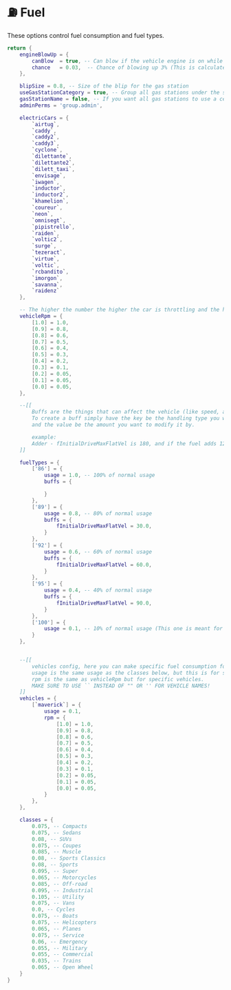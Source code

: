 # ⛽ Fuel

These options control fuel consumption and fuel types.

```lua copy filename="shared/fuel.lua"
return {
    engineBlowUp = {
        canBlow  = true, -- Can blow if the vehicle engine is on while refueling?
        chance   = 0.03,  -- Chance of blowing up 3% (This is calculated per tick so its 3% per tick, and there's always 100 ticks per refuel)
    },

    blipSize = 0.8, -- Size of the blip for the gas station
    useGasStationCategory = true, -- Group all gas stations under the same category
    gasStationName = false, -- If you want all gas stations to use a certain name you can replace gasStationName with any name such as gasStationName = 'Gas Station'
    adminPerms = 'group.admin',

    electricCars = {
        `airtug`,
        `caddy`,
        `caddy2`,
        `caddy3`,
        `cyclone`,
        `dilettante`,
        `dilettante2`,
        `dilett_taxi`,
        `envisage`,
        `iwagen`,
        `inductor`,
        `inductor2`,
        `khamelion`,
        `coureur`,
        `neon`,
        `omnisegt`,
        `pipistrello`,
        `raiden`,
        `voltic2`,
        `surge`,
        `tezeract`,
        `virtue`,
        `voltic`,
        `rcbandito`,
        `imorgon`,
        `savanna`,
        `raidenz`
    },

    -- The higher the number the higher the car is throttling and the higher fuel composition is used.
    vehicleRpm = {
        [1.0] = 1.0,
        [0.9] = 0.8,
        [0.8] = 0.6,
        [0.7] = 0.5,
        [0.6] = 0.4,
        [0.5] = 0.3,
        [0.4] = 0.2,
        [0.3] = 0.1,
        [0.2] = 0.05,
        [0.1] = 0.05,
        [0.0] = 0.05,
	},

    --[[
        Buffs are the things that can affect the vehicle (like speed, acceleration, etc) all done via handling.
        To create a buff simply have the key be the handling type you want to modify.
        and the value be the amount you want to modify it by.

        example:
        Adder - fInitialDriveMaxFlatVel is 180, and if the fuel adds 120, it becomes 300.
    ]]

    fuelTypes = {
        ['86'] = {
            usage = 1.0, -- 100% of normal usage
            buffs = {

            }
        },
        ['89'] = {
            usage = 0.8, -- 80% of normal usage
            buffs = {
                fInitialDriveMaxFlatVel = 30.0,
            }
        },
        ['92'] = {
            usage = 0.6, -- 60% of normal usage
            buffs = {
                fInitialDriveMaxFlatVel = 60.0,
            }
        },
        ['95'] = {
            usage = 0.4, -- 40% of normal usage
            buffs = {
                fInitialDriveMaxFlatVel = 90.0,
            }
        },
        ['100'] = {
            usage = 0.1, -- 10% of normal usage (This one is meant for electric cars)
        }
    },


    --[[
        vehicles config, here you can make specific fuel consumption for each vehicle.
        usage is the same usage as the classes below, but this is for specific vehicles.
        rpm is the same as vehicleRpm but for specific vehicles.
        MAKE SURE TO USE `` INSTEAD OF "" OR '' FOR VEHICLE NAMES!
    ]]
    vehicles = {
        [`maverick`] = {
            usage = 0.1,
            rpm = {
                [1.0] = 1.0,
                [0.9] = 0.8,
                [0.8] = 0.6,
                [0.7] = 0.5,
                [0.6] = 0.4,
                [0.5] = 0.3,
                [0.4] = 0.2,
                [0.3] = 0.1,
                [0.2] = 0.05,
                [0.1] = 0.05,
                [0.0] = 0.05,
            }
        },
    },

    classes = {
        0.075, -- Compacts
        0.075, -- Sedans
        0.08, -- SUVs
        0.075, -- Coupes
        0.085, -- Muscle
        0.08, -- Sports Classics
        0.08, -- Sports
        0.095, -- Super
        0.065, -- Motorcycles
        0.085, -- Off-road
        0.095, -- Industrial
        0.105, -- Utility
        0.075, -- Vans
        0.0, -- Cycles
        0.075, -- Boats
        0.075, -- Helicopters
        0.065, -- Planes
        0.075, -- Service
        0.06, -- Emergency
        0.055, -- Military
        0.055, -- Commercial
        0.035, -- Trains
        0.065, -- Open Wheel
    }
}
```
